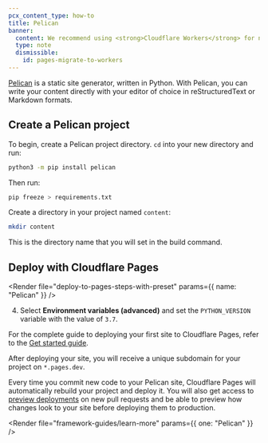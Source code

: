 ```yaml
---
pcx_content_type: how-to
title: Pelican
banner:
  content: We recommend using <strong>Cloudflare Workers</strong> for new projects. For existing Pages projects, see our <a href="/workers/static-assets/migrate-from-pages/">migration guide</a> and <a href="/workers/static-assets/migrate-from-pages/#compatibility-matrix">compatibility matrix</a>.
  type: note
  dismissible:
    id: pages-migrate-to-workers
---
```



[Pelican](https://docs.getpelican.com) is a static site generator, written in Python. With Pelican, you can write your content directly with your editor of choice in reStructuredText or Markdown formats.

## Create a Pelican project

To begin, create a Pelican project directory. `cd` into your new directory and run:

```sh
python3 -m pip install pelican
```

Then run:

```sh
pip freeze > requirements.txt
```

Create a directory in your project named `content`:

```sh
mkdir content
```

This is the directory name that you will set in the build command.

<Render file="tutorials-before-you-start" />

<Render file="framework-guides/create-github-repository" />

## Deploy with Cloudflare Pages

<Render file="deploy-to-pages-steps-with-preset" params={{ name: "Pelican" }} />

<PagesBuildPreset framework="pelican" />

4. Select **Environment variables (advanced)** and set the `PYTHON_VERSION` variable with the value of `3.7`.

For the complete guide to deploying your first site to Cloudflare Pages, refer to the [Get started guide](/pages/get-started/).

After deploying your site, you will receive a unique subdomain for your project on `*.pages.dev`.

Every time you commit new code to your Pelican site, Cloudflare Pages will automatically rebuild your project and deploy it. You will also get access to [preview deployments](/pages/configuration/preview-deployments/) on new pull requests and be able to preview how changes look to your site before deploying them to production.

<Render file="framework-guides/learn-more" params={{ one: "Pelican" }} />
